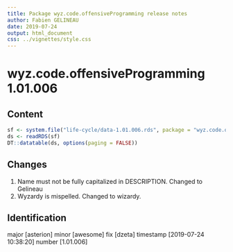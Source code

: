 ```yaml
---
title: Package wyz.code.offensiveProgramming release notes
author: Fabien GELINEAU
date: 2019-07-24
output: html_document
css: ../vignettes/style.css
---
```


# wyz.code.offensiveProgramming 1.01.006

## Content

```r
sf <- system.file("life-cycle/data-1.01.006.rds", package = "wyz.code.offensiveProgramming")
ds <- readRDS(sf)
DT::datatable(ds, options(paging = FALSE))
```

## Changes

1. Name must not be fully capitalized in DESCRIPTION. Changed to Gelineau
1. Wyzardy is mispelled. Changed to wizardy. 

## Identification

major [asterion] minor [awesome] fix [dzeta] timestamp [2019-07-24 10:38:20] number [1.01.006]


